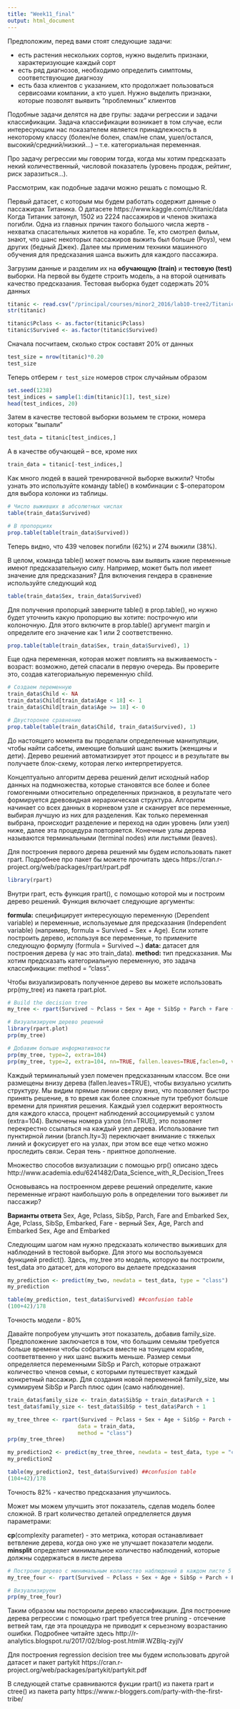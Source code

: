 ```yaml
---
title: "Week11_final"
output: html_document
---
```


 Предположим, перед вами стоят следующие задачи:

* есть растения нескольких сортов, нужно выделить признаки, характеризующие каждый сорт
* есть ряд диагнозов, необходимо определить симптомы, соответствующие диагнозу
* есть база клиентов с указанием, кто продолжает пользоваться сервисоами компании, а кто ушел. Нужно выделить признаки, которые позволят выявить "проблемных" клиентов

Подобные задачи делятся на две групы: задачи регрессии и задачи классификации. Задача классификации возникает  в том случае, если интересующим нас показателем является принадлежность в некоторому классу (болен/не болен, спам/не спам, ушел/остался, высокий/средний/низкий...) -- т.е. категориальная переменная. 

Про задачу регрессии мы говорим тогда, когда мы хотим предсказать некий количественный, числовой показатель (уровень продаж, рейтинг, риск заразиться...).

Рассмотрим, как подобные задачи можно решать с помощью R.

Первый датасет, с которым мы будем работать содержит данные о пассажирах Титаника. О датасете https://www.kaggle.com/c/titanic/data
Когда Титаник затонул, 1502 из 2224 пассажиров и членов экипажа погибли. Одна из главных причин такого большого числа жертв - нехватка спасательных жилетов на корабле. Те, кто смотрел фильм, знают, что шанс некоторых пассажиров выжить был больше (Роуз), чем других (бедный Джек). Далее мы применим техники машинного обучения для предсказания шанса выжить для каждого пассажира.

Загрузим данные и разделим их на **обучающую (train)** и **тестовую (test)** выборки. На первой вы будете строить модель, а на второй оценивать качество предсказания. Тестовая выборка будет содержать 20% данных

```r
titanic <- read.csv("/principal/courses/minor2_2016/lab10-tree2/Titanic.csv")
str(titanic)

titanic$Pclass <- as.factor(titanic$Pclass)
titanic$Survived <- as.factor(titanic$Survived)
```
Сначала посчитаем, сколько строк составят 20% от данных
```r
test_size = nrow(titanic)*0.20
test_size
```

Теперь отберем `r test_size` номеров строк случайным образом
```r
set.seed(1238)
test_indices = sample(1:dim(titanic)[1], test_size)
head(test_indices, 20)
```

Затем в качестве тестовой выборки возьмем те строки, номера которых "выпали"

```r
test_data = titanic[test_indices,]
```

А в качестве обучающей --  все, кроме них

```r
train_data = titanic[-test_indices,]
```
Как много людей в вашей тренировачной выборке выжили? Чтобы узнать это используйте команду table() в комбинации с $-оператором для выбора колонки из таблицы.

```r
# Число выживших в абсолютных числах
table(train_data$Survived)

# В пропорциях
prop.table(table(train_data$Survived))
```
Теперь видно, что  439 человек погибли (62%) и 274 выжили (38%). 

В целом, команда table() может помочь вам выявить какие переменные имеют предсказательную силу. Например, может быть пол имеет значение для предсказания? Для включения гендера в сравнение используйте следующий код

```r
table(train_data$Sex, train_data$Survived)
```
Для получения пропорций заверните table() в prop.table(), но нужно будет уточнить какую пропорцию вы хотите: построчную или колоночную. Для этого включите в prop.table() аргумент margin и определите его значение как 1 или 2 соответственно.
```r
prop.table(table(train_data$Sex, train_data$Survived), 1)
```
Еще одна переменная, которая может повлиять на выживаемость - возраст: возможно, детей спасали в первую очередь. Вы проверите это, создав категориальную переменную child. 
```r
# Создаем переменную
train_data$Child <- NA
train_data$Child[train_data$Age < 18] <- 1
train_data$Child[train_data$Age >= 18] <- 0

# Двусторонее сравнение
prop.table(table(train_data$Child, train_data$Survived), 1)
```
До настоящего момента вы проделали определенные манипуляции, чтобы найти сабсеты, имеющие больший шанс выжить (женщины и дети). Дерево решений автоматизирует этот процесс и в результате вы получаете блок-схему, которая легко интерпретируется. 

Концептуально алгоритм дерева решений делит исходный набор данных на подмножества, которые становятся все более и более гомогенными относительно определенных признаков, в результате чего формируется древовидная иерархическая структура. Алгоритм начинает со всех данных в корневом узле и сканирует все переменные, выбирая лучшую из них для разделения. Как только переменная выбрана, происходит разделение и переход на один уровень (или узел) ниже, далее эта процедура повторяется. Конечные узлы дерева называются терминальными (terminal nodes) или листьями (leaves).

Для построения первого дерева решений мы будем использовать пакет rpart.
Подробнее про пакет бы можете прочитать здесь https://cran.r-project.org/web/packages/rpart/rpart.pdf

```r
library(rpart)
```
Внутри rpart, есть функция rpart(), с помощью которой мы и построим дерево решений. Функция включает следующие аргументы:

**formula:** специфицирует интересующую переменную (Dependent variable) и переменные, используемые для предсказания (Independent variable) (например, formula = Survived ~ Sex + Age). Если хотите построить дерево, используя все переменные, то примените следующую формулу (formula = Survived ~.)
**data:** датасет для построения дерева (у нас это train_data).
**method:** тип предсказания. Мы хотим предсказать категориальную переменную, это задача классификации: method = "class".

Чтобы визуализировать полученное дерево вы можете использовать prp(my_tree) из пакета rpart.plot. 
```r
# Build the decision tree
my_tree <- rpart(Survived ~ Pclass + Sex + Age + SibSp + Parch + Fare + Embarked, data = train_data, method = "class")

# Визуализируем дерево решений
library(rpart.plot)
prp(my_tree)

# Добавим больше информативности
prp(my_tree, type=2, extra=104)
prp(my_tree, type=2, extra=104, nn=TRUE, fallen.leaves=TRUE,faclen=0, varlen=0, shadow.col="grey", branch.lty=3)
```
Каждый терминальный узел помечен предсказанным классом. Все они размещены внизу дерева (fallen.leaves=TRUE), чтобы визуально усилить структуру. Мы видим прямые линии сверху вниз, что позволяет быстро принять решение, в то время как более сложные пути требуют больше времени для принятия решения. Каждый узел содержит вероятность для каждого класса, процент наблюдений ассоциируемый с узлом (extra=104). Включены номера узлов (nn=TRUE), это позволяет перекрестно ссылаться на каждый узел дерева. Использование тип пунктирной линии (branch.lty=3) переключает внимание с тяжелых линий и фокусирует его на узлах, при этом все еще четко можно проследить связи. Серая тень - приятное дополнение.

Множество способов визуализации с помощью prp() описано здесь http://www.academia.edu/6241482/Data_Science_with_R_Decision_Trees

Основываясь на построенном дереве решений определите, какие переменные играют наибольшую роль в определении того выживет ли пассажир?

**Варианты ответа**
Sex, Age, Pclass, SibSp, Parch, Fare and Embarked
Sex, Age, Pclass, SibSp, Embarked, Fare - верный
Sex, Age, Parch and Embarked
Sex, Age and Embarked

Следующим шагом нам нужно предсказать количество выживших для наблюдений в тестовой выборке. Для этого мы воспользуемся функцией predict(). Здесь, my_tree это модель, которую вы построили, test_data это датасет, для которого вы делаете предсказания
```r
my_prediction <- predict(my_two, newdata = test_data, type = "class")
my_prediction

table(my_prediction, test_data$Survived) ##confusion table
(100+42)/178
```
Точность модели - 80%

Давайте попробуем улучшить этот показатель, добавив family_size. Предположение заключается в том, что большим семьям требуется больше времени чтобы собраться вместе на тонущем корабле, соответвтвенно у них шанс выжить меньше. Размер семьи определяется переменными SibSp и Parch, которые отражают количество членов семьи, с которыми путешествует каждый конкретный пассажир. Для создания новой переменной family_size, мы суммируем SibSp и Parch плюс один (само наблюдение).
```r
train_data$family_size <- train_data$SibSp + train_data$Parch + 1
test_data$family_size <- test_data$SibSp + test_data$Parch + 1

my_tree_three <- rpart(Survived ~ Pclass + Sex + Age + SibSp + Parch + Fare + Embarked + family_size,
                      data = train_data, 
                      method = "class")
prp(my_tree_three)

my_prediction2 <- predict(my_tree_three, newdata = test_data, type = "class")
my_prediction2

table(my_prediction2, test_data$Survived) ##confusion table
(104+42)/178
```
Точность 82% - качество предсказания улучшилось.

Может мы можем улучшить этот показатель, сделав модель более сложной. В rpart количество деталей опредлеляется двумя параметрами:

**cp**(complexity parameter) - это метрика, которая останавливает ветвление дерева, когда оно уже не улучшает показатели модели. 
**minsplit** определяет минимальное количество наблюдений, которые должны содержаться в листе дерева

```r
# Построим дерево с минимальным количество наблюдений в каждом листе 5 и с cp = 0.006
my_tree_four <- rpart(Survived ~ Pclass + Sex + Age + SibSp + Parch + Fare + Embarked, data = train_data, method = "class", control = rpart.control(minsplit = 5, cp = 0.006))

# Визуализируем
prp(my_tree_four)
```
Таким образом мы постороили дерево классификации. Для построение дерева регрессии с помощью rpart требуется tree pruning - отсечение ветвей там, где эта процедура не приводит к серьезному возрастанию ошибки. Подробнее читайте здесь http://r-analytics.blogspot.ru/2017/02/blog-post.html#.WZBlq-zyjIV

Для построения regression decision tree мы будем использовать другой датасет и пакет partykit 
https://cran.r-project.org/web/packages/partykit/partykit.pdf



В следующей статье сравниваются фукции rpart() из пакета rpart и ctree() из пакета party https://www.r-bloggers.com/party-with-the-first-tribe/